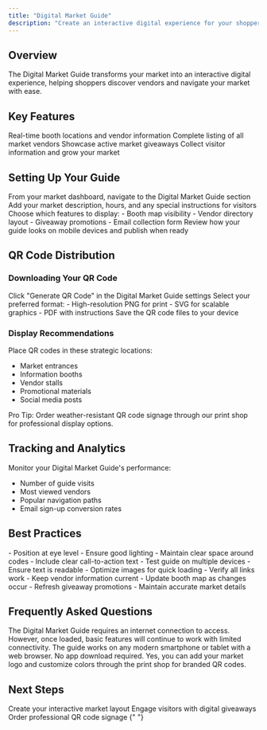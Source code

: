 ```yaml
---
title: "Digital Market Guide"
description: "Create an interactive digital experience for your shoppers"
---
```


## Overview

The Digital Market Guide transforms your market into an interactive digital experience, helping shoppers discover vendors and navigate your market with ease.

## Key Features

<CardGroup cols={2}>
  <Card title="Interactive Booth Map" icon="map">
    Real-time booth locations and vendor information
  </Card>
  <Card title="Vendor Directory" icon="store">
    Complete listing of all market vendors
  </Card>
  <Card title="Giveaway Integration" icon="gift">
    Showcase active market giveaways
  </Card>
  <Card title="Community Building" icon="users">
    Collect visitor information and grow your market
  </Card>
</CardGroup>

## Setting Up Your Guide

<Steps>
  <Step title="Access Guide Settings">
    From your market dashboard, navigate to the Digital Market Guide section
  </Step>
  <Step title="Customize Content">
    Add your market description, hours, and any special instructions for
    visitors
  </Step>
  <Step title="Configure Display Options">
    Choose which features to display: - Booth map visibility - Vendor directory
    layout - Giveaway promotions - Email collection form
  </Step>
  <Step title="Preview and Publish">
    Review how your guide looks on mobile devices and publish when ready
  </Step>
</Steps>

## QR Code Distribution

### Downloading Your QR Code

<Steps>
  <Step title="Generate QR Code">
    Click "Generate QR Code" in the Digital Market Guide settings
  </Step>
  <Step title="Choose Format">
    Select your preferred format: - High-resolution PNG for print - SVG for
    scalable graphics - PDF with instructions
  </Step>
  <Step title="Download">Save the QR code files to your device</Step>
</Steps>

### Display Recommendations

Place QR codes in these strategic locations:

- Market entrances
- Information booths
- Vendor stalls
- Promotional materials
- Social media posts

<Note>
  Pro Tip: Order weather-resistant QR code signage through our print shop for
  professional display options.
</Note>

## Tracking and Analytics

Monitor your Digital Market Guide's performance:

- Number of guide visits
- Most viewed vendors
- Popular navigation paths
- Email sign-up conversion rates

## Best Practices

<AccordionGroup>
  <Accordion icon="bullseye" title="Optimal QR Code Placement">
    - Position at eye level - Ensure good lighting - Maintain clear space around
    codes - Include clear call-to-action text
  </Accordion>
  <Accordion icon="mobile" title="Mobile Optimization">
    - Test guide on multiple devices - Ensure text is readable - Optimize images
    for quick loading - Verify all links work
  </Accordion>
  <Accordion icon="arrows-rotate" title="Regular Updates">
    - Keep vendor information current - Update booth map as changes occur -
    Refresh giveaway promotions - Maintain accurate market details
  </Accordion>
</AccordionGroup>

## Frequently Asked Questions

<AccordionGroup>
  <Accordion icon="wifi" title="Does it work offline?">
    The Digital Market Guide requires an internet connection to access. However,
    once loaded, basic features will continue to work with limited connectivity.
  </Accordion>
  <Accordion icon="mobile-screen" title="What devices are supported?">
    The guide works on any modern smartphone or tablet with a web browser. No
    app download required.
  </Accordion>
  <Accordion icon="qrcode" title="Can I customize the QR code?">
    Yes, you can add your market logo and customize colors through the print
    shop for branded QR codes.
  </Accordion>
</AccordionGroup>

## Next Steps

<CardGroup>
  <Card title="Design Your Booth Map" icon="map" href="/essentials/booth-map">
    Create your interactive market layout
  </Card>
  <Card title="Set Up Giveaways" icon="gift" href="/essentials/giveaways">
    Engage visitors with digital giveaways
  </Card>
  <Card title="Print Shop" icon="print" href="/services/print-shop">
    Order professional QR code signage
  </Card>
</CardGroup>{" "}
